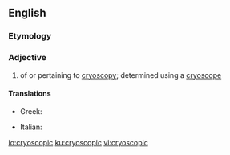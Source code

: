 ==English==

===Etymology===
{{confix|cryo|scopic|lang=en}}

===Adjective===
{{en-adj|-}}

# {{context|chemistry|physics|lang=en}} of or pertaining to [[cryoscopy]]; determined using a [[cryoscope]]

====Translations====
{{trans-top|of or pertaining to cryoscopy}}
* Greek: {{t+|el|κρυοσκοπικός|m}}
{{trans-mid}}
* Italian: {{t|it|crioscopico}}
{{trans-bottom}}

[[io:cryoscopic]]
[[ku:cryoscopic]]
[[vi:cryoscopic]]